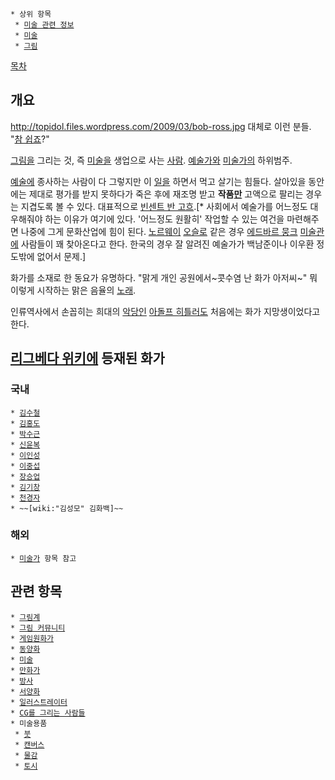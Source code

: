  * 상위 항목
  * [[미술 관련 정보]]
  * [[미술]]
  * [[그림]]

[[목차]]
== 개요 ==
http://topidol.files.wordpress.com/2009/03/bob-ross.jpg
대체로 이런 분들. "[[참 쉽죠]]?"

[[그림]]을 그리는 것, 즉 [[미술]]을 생업으로 사는 [[사람]]. [[예술가]]와 [[미술가]]의 하위범주.

[[예술]]에 종사하는 사람이 다 그렇지만 이 [[일]]을 하면서 먹고 살기는 힘들다. 살아있을 동안에는 제대로 평가를 받지 못하다가 죽은 후에 재조명 받고 '''작품[[만]]''' 고액으로 팔리는 경우는 지겹도록 볼 수 있다. 대표적으로 [[빈센트 반 고흐]].[* 사회에서 예술가를 어느정도 대우해줘야 하는 이유가 여기에 있다. '어느정도 원활히' 작업할 수 있는 여건을 마련해주면 나중에 그게 문화산업에 힘이 된다. [[노르웨이]] [[오슬로]] 같은 경우 [[에드바르 뭉크]] [[미술관]]에 사람들이 꽤 찾아온다고 한다. 한국의 경우 잘 알려진 예술가가 백남준이나 이우환 정도밖에 없어서 문제.]

화가를 소재로 한 동요가 유명하다. "맑게 개인 공원에서~콧수염 난 화가 아저씨~" 뭐 이렇게 시작하는 맑은 음율의 [[노래]].

인류역사에서 손꼽히는 희대의 [[악당]]인 [[아돌프 히틀러]]도 처음에는 화가 지망생이었다고 한다.

== [[리그베다 위키]]에 등재된 화가 ==
=== 국내 ===
 * [[김수철]]
 * [[김홍도]]
 * [[박수근]]
 * [[신윤복]]
 * [[이인성]]
 * [[이중섭]]
 * [[장승업]]
 * [[김기창]]
 * [[천경자]]
 * ~~[wiki:"김성모" 김화백]~~

=== 해외 ===
 * [[미술가]] 항목 참고

== 관련 항목 ==
 * [[그림계]]
 * [[그림 커뮤니티]]
 * [[게임원화가]]
 * [[동양화]]
 * [[미술]]
 * [[만화가]]
 * [[방사]]
 * [[서양화]]
 * [[일러스트레이터]]
 * [[CG를 그리는 사람들]]
 * 미술용품
  * [[붓]]
  * [[캔버스]]
  * [[물감]]
  * [[토시]]
